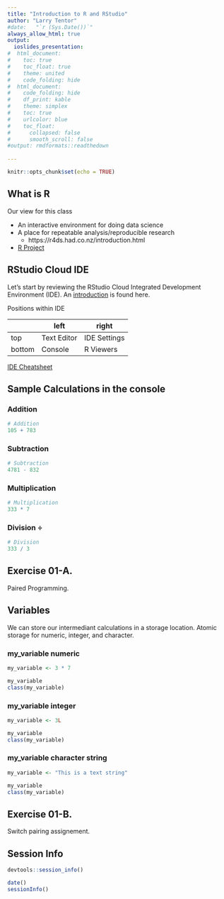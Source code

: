 ```yaml
---
title: "Introduction to R and RStudio"
author: "Larry Tentor"
#date:   "`r (Sys.Date())`"
always_allow_html: true
output:
  ioslides_presentation:
#  html_document:
#    toc: true
#    toc_float: true
#    theme: united
#    code_folding: hide
#  html_document:
#    code_folding: hide
#    df_print: kable
#    theme: simplex
#    toc: true
#    urlcolor: blue
#    toc_float:
#      collapsed: false
#      smooth_scroll: false
#output: rmdformats::readthedown
      
---
```


```r
knitr::opts_chunk$set(echo = TRUE)
```


## What is R

Our view for this class

- An interactive environment for doing data science
- A place for repeatable analysis/reproducible research 
    -  https://r4ds.had.co.nz/introduction.html
- [R Project](https://www.r-project.org/about.html)


## RStudio Cloud IDE

Let's start by reviewing the RStudio Cloud Integrated Development Environment (IDE).  An [introduction](https://bookdown.org/ageraci/STAT160Companion/intro.html) is found here.

Positions within IDE 

|        | left      | right      |
|--------|-----------|------------|
| top    |Text Editor|IDE Settings|
| bottom |Console    |R Viewers |

[IDE Cheatsheet](https://rstudio.com/wp-content/uploads/2016/01/rstudio-IDE-cheatsheet.pdf)


## Sample Calculations in the console

### Addition

```r
# Addition
105 + 783
```
### Subtraction

```r
# Subtraction
4781 - 832
```

### Multiplication

```r
# Multiplication
333 * 7
```

### Division $\div$

```r
# Division
333 / 3
```

## Exercise 01-A.
  Paired Programming.
  

## Variables

We can store our intermediant calculations in a storage location.  Atomic storage for numeric, integer, and character.

### my_variable numeric

```r
my_variable <- 3 * 7

my_variable
class(my_variable)
```

### my_variable integer

```r
my_variable <- 3L

my_variable
class(my_variable)
```

### my_variable character string

```r
my_variable <- "This is a text string"

my_variable
class(my_variable)
```

## Exercise 01-B.
  Switch pairing assignement.

## Session Info

```r
devtools::session_info()
```

```r
date()
sessionInfo()
```



